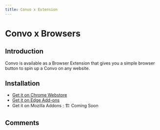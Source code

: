 ```yaml
---
title: Convo x Extension
---
```



# Convo x Browsers

## Introduction
Convo is available as a Browser Extension that gives you a simple browser button to spin up a Convo on any website.

## Installation

 - [Get it on Chrome Webstore](https://chrome.google.com/webstore/detail/the-convo-space/ncnffaalpbahpkacdjfbplejhhmkcgei?hl=en)
 - [Get it on Edge Add-ons](https://microsoftedge.microsoft.com/addons/detail/the-convo-space/nfnigpohgjnckogmafpdploonjkfkbci)
 - Get it on Mozilla Addons : 🏗️ Coming Soon

## Comments
<CommentBox threadId="browser-extension"/>

